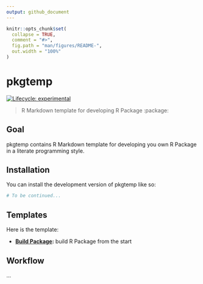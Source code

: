 ```yaml
---
output: github_document
---
```


<!-- README.md is generated from README.Rmd. Please edit that file -->

```r
knitr::opts_chunk$set(
  collapse = TRUE,
  comment = "#>",
  fig.path = "man/figures/README-",
  out.width = "100%"
)
```

# pkgtemp

<!-- badges: start -->

[![Lifecycle: experimental](https://img.shields.io/badge/lifecycle-experimental-orange.svg)](https://lifecycle.r-lib.org/articles/stages.html#experimental)

<!-- badges: end -->

> R Markdown template for developing R Package :package:

## Goal

pkgtemp contains R Markdown template for developing you own R Package in a literate programming style.

## Installation

You can install the development version of pkgtemp like so:

``` r
# To be continued...
```

## Templates

Here is the template:

-   **[Build Package](./inst/rmarkdown/templates/build-pkg/skeleton/skeleton.Rmd):** build R Package from the start


## Workflow


...


